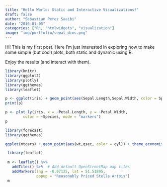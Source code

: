 ```yaml
---
title: "Hello World: Static and Interactive Visualizations!"
draft: false
author: "Sebastian Perez Saaibi"
date: "2016-01-05"
categories: ["R", "htmlwidgets", "visualization"]
image: "img/portfolio/sepal_dims.png"
---
```



Hi!
This is my first post. Here I'm just interested in exploring how to make some simple (but cool) plots, both static and dynamic using R.

Enjoy the results (and interact with them).

<!--more-->

```r
library(knitr)
library(ggplot2)
library(plotly)
library(ggthemes)
library(leaflet)
```

```r
p <- ggplot(iris) + geom_point(aes(Sepal.Length,Sepal.Width, color = Species)) + theme_wsj() + ggtitle("Sepal Dimensions")
print(p)
```

```r
p <- plot_ly(iris, x = ~Petal.Length, y = ~Petal.Width,
        color = ~Species, mode = "markers")
p
```


```r
library(forecast)
library(ggthemes)

ggplot(mtcars) + geom_point(aes(wt,qsec, color = cyl)) + theme_economist()
```

```r
 library(leaflet)
 
 m <- leaflet() %>%
   addTiles() %>%  # Add default OpenStreetMap map tiles
   addMarkers(lng = -0.07125, lat = 51.51895, 
              popup = "Reasonably Priced Stella Artois")
 m
```


